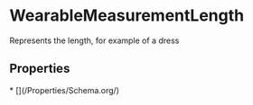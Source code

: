   
# WearableMeasurementLength

Represents the length, for example of a dress

## Properties

<Grid>
* [](/Properties/Schema.org/)
</Grid>

